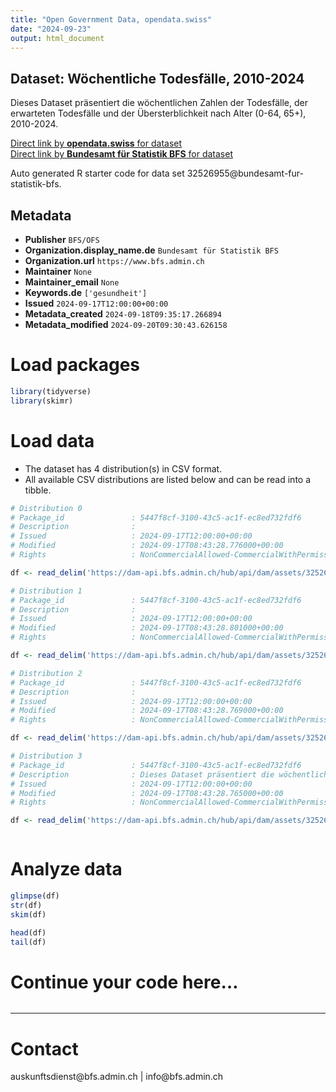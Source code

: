 ```yaml
---
title: "Open Government Data, opendata.swiss"
date: "2024-09-23"
output: html_document
---
```


## Dataset: Wöchentliche Todesfälle, 2010-2024

Dieses Dataset präsentiert die wöchentlichen Zahlen der Todesfälle, der erwarteten Todesfälle und der Übersterblichkeit nach Alter (0-64, 65+), 2010-2024.

[Direct link by **opendata.swiss** for dataset](https://opendata.swiss/de/dataset/wochentliche-todesfalle-2010-20241)<br>
[Direct link by **Bundesamt für Statistik BFS** for dataset](https://www.bfs.admin.ch/asset/de/ts-d-14.03.04.03-wr)

Auto generated R starter code for data set 32526955@bundesamt-fur-statistik-bfs.

## Metadata

- **Publisher** `BFS/OFS`
- **Organization.display_name.de** `Bundesamt für Statistik BFS`
- **Organization.url** `https://www.bfs.admin.ch`
- **Maintainer** `None`
- **Maintainer_email** `None`
- **Keywords.de** `['gesundheit']`
- **Issued** `2024-09-17T12:00:00+00:00`
- **Metadata_created** `2024-09-18T09:35:17.266894`
- **Metadata_modified** `2024-09-20T09:30:43.626158`


# Load packages

```r

library(tidyverse)
library(skimr)

```

# Load data

-   The dataset has 4 distribution(s) in CSV format.
-   All available CSV distributions are listed below and can be read into a tibble.

```r

# Distribution 0
# Package_id               : 5447f8cf-3100-43c5-ac1f-ec8ed732fdf6
# Description              : 
# Issued                   : 2024-09-17T12:00:00+00:00
# Modified                 : 2024-09-17T08:43:28.776000+00:00
# Rights                   : NonCommercialAllowed-CommercialWithPermission-ReferenceRequired

df <- read_delim('https://dam-api.bfs.admin.ch/hub/api/dam/assets/32526972/master')

# Distribution 1
# Package_id               : 5447f8cf-3100-43c5-ac1f-ec8ed732fdf6
# Description              : 
# Issued                   : 2024-09-17T12:00:00+00:00
# Modified                 : 2024-09-17T08:43:28.801000+00:00
# Rights                   : NonCommercialAllowed-CommercialWithPermission-ReferenceRequired

df <- read_delim('https://dam-api.bfs.admin.ch/hub/api/dam/assets/32526969/master')

# Distribution 2
# Package_id               : 5447f8cf-3100-43c5-ac1f-ec8ed732fdf6
# Description              : 
# Issued                   : 2024-09-17T12:00:00+00:00
# Modified                 : 2024-09-17T08:43:28.769000+00:00
# Rights                   : NonCommercialAllowed-CommercialWithPermission-ReferenceRequired

df <- read_delim('https://dam-api.bfs.admin.ch/hub/api/dam/assets/32526978/master')

# Distribution 3
# Package_id               : 5447f8cf-3100-43c5-ac1f-ec8ed732fdf6
# Description              : Dieses Dataset präsentiert die wöchentlichen Zahlen der Todesfälle, der erwarteten Todesfälle und der Übersterblichkeit nach Alter (0-64, 65+), 2010-2024.
# Issued                   : 2024-09-17T12:00:00+00:00
# Modified                 : 2024-09-17T08:43:28.765000+00:00
# Rights                   : NonCommercialAllowed-CommercialWithPermission-ReferenceRequired

df <- read_delim('https://dam-api.bfs.admin.ch/hub/api/dam/assets/32526982/master')



```

# Analyze data

```r

glimpse(df)
str(df)
skim(df)

head(df)
tail(df)

```

# Continue your code here...

```r

```

------------------------------------------------------------------------

# Contact

auskunftsdienst@bfs.admin.ch | info@bfs.admin.ch
